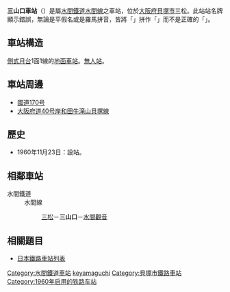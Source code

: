 {{NoteTA|1 = zh:三山口車站; zh-cn:三山口站; zh-tw:三山口車站; zh-hk:三山口站; }}
{{日本車站資訊
|公司色 = skyblue
|文字色 = black
|站名 = 三山口站
|圖片 = Mizuma Railway Mikeyamaguchi Station.jpg
|pxl = 240px
|圖片說明 = 車站月台
|日文原名 = 三ヶ山口
|平假名 = みけやまぐち<!--根據站名牌，確實如此顯示-->
|羅馬拼音 = Mikeyamaguchi<!--同上-->
|所在地 = [[大阪府|大阪府]][[貝塚市|貝塚市]]三松691
|座標 = {{coord|34|24|26.18|N|135|23|5.84|E|}}
|車站構造 = [[地面車站|地面車站]]
|月台配置 = 側式 1面1線
|啟用年月日 = 1960年（[[昭和|昭和]]35年）11月23日
|廢站年月日 =
|乘客人數 =
|上下車人次 = 206
|統計年度 = 2010年<ref>{{PDFlink|[http://www.pref.osaka.jp/attach/3355/00093411/tn2011n090.pdf 大阪府統計年鑑（平成23年）]}}</ref>
|轉車 =
|備註 = [[無人站|無人站]]
|adjacent = {{Adjacent stations|system=水間鐵道|line=水間線|left=三松|right=水間觀音|note-left=0.4km|note-mid=距離[[貝塚站_(大阪府)|貝塚]]5.1km|note-right=0.4km}}
}}
'''三山口車站'''（{{jpn|j=三ヶ山口駅|hg=みかやまぐちえき|rm=Mikayamaguchi eki|f=y}}）是屬[[水間鐵道|水間鐵道]][[水間線|水間線]]之車站，位於[[大阪府|大阪府]][[貝塚市|貝塚市]]三松。此站站名牌顯示錯誤，無論是平假名或是羅馬拼音，皆將「{{lang|ja|三ヶ山口}}」拼作「{{lang|ja|み'''け'''やまぐち}}」而不是正確的「{{lang|ja|み'''か'''やまぐち}}」。

==車站構造==
[[側式月台|側式月台]]1面1線的[[地面車站|地面車站]]。[[無人站|無人站]]。

==車站周邊==
*[[國道170号|國道170号]] 
*[[大阪府道40号岸和田牛滝山貝塚線|大阪府道40号岸和田牛滝山貝塚線]]  

==歷史==
*1960年11月23日：設站。

==相鄰車站==
;水間鐵道
:水間線
::[[三松站_(大阪府)|三松]]－'''三山口'''－[[水間觀音站|水間觀音]]

==相關題目==
*[[日本鐵路車站列表|日本鐵路車站列表]]

{{水間線}}
{{Japan-rail-stub}}
{{DEFAULTSORT:Mikeyamaguchi}}
[[Category:水間鐵道車站|Category:水間鐵道車站]]
[[Category:日本鐵路車站_Mi|keyamaguchi]]
[[Category:貝塚市鐵路車站|Category:貝塚市鐵路車站]]
[[Category:1960年启用的铁路车站|Category:1960年启用的铁路车站]]